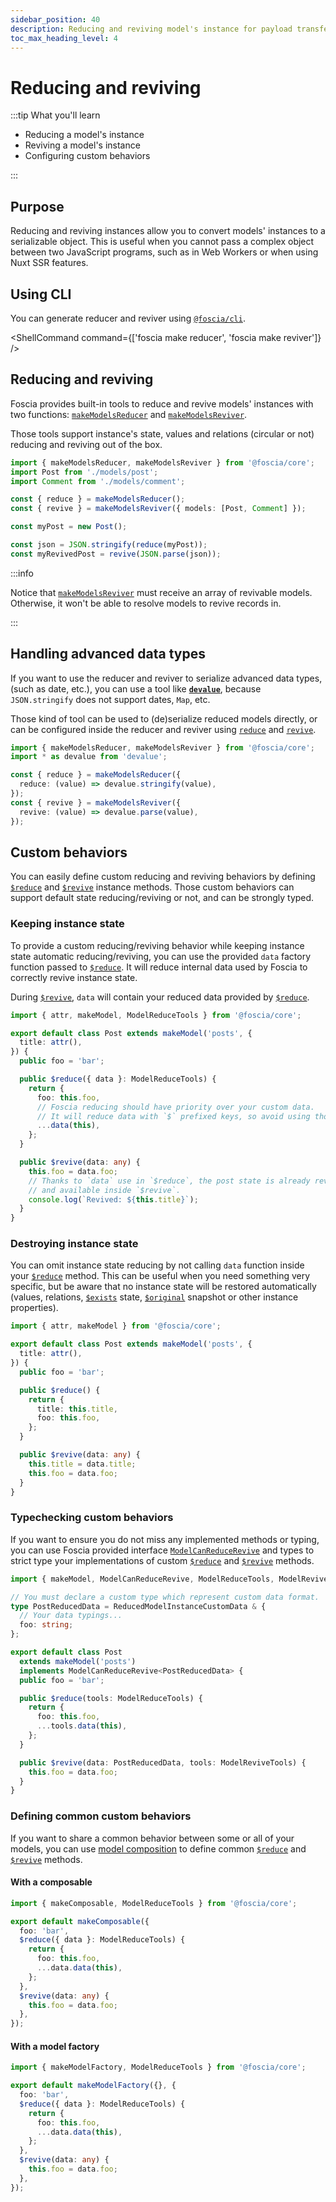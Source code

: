 ```yaml
---
sidebar_position: 40
description: Reducing and reviving model's instance for payload transfer.
toc_max_heading_level: 4
---
```



# Reducing and reviving

<FunctionInfo version="0.8.6" />

:::tip What you'll learn

- Reducing a model's instance
- Reviving a model's instance
- Configuring custom behaviors

:::

## Purpose

Reducing and reviving instances allow you to convert models' instances to
a serializable object. This is useful when you cannot pass a complex
object between two JavaScript programs, such as in Web Workers or when using
Nuxt SSR features.

## Using CLI

You can generate reducer and reviver using [`@foscia/cli`](/docs/digging-deeper/usages/cli).

<ShellCommand command={['foscia make reducer', 'foscia make reviver']} />

## Reducing and reviving

Foscia provides built-in tools to reduce and revive models' instances with two
functions:
[`makeModelsReducer`](/docs/api/@foscia/core/functions/makeModelsReducer) and
[`makeModelsReviver`](/docs/api/@foscia/core/functions/makeModelsReviver).

Those tools support instance's state, values and relations (circular or not)
reducing and reviving out of the box.

```typescript
import { makeModelsReducer, makeModelsReviver } from '@foscia/core';
import Post from './models/post';
import Comment from './models/comment';

const { reduce } = makeModelsReducer();
const { revive } = makeModelsReviver({ models: [Post, Comment] });

const myPost = new Post();

const json = JSON.stringify(reduce(myPost));
const myRevivedPost = revive(JSON.parse(json));
```

:::info

Notice that [`makeModelsReviver`](/docs/api/@foscia/core/functions/makeModelsReviver)
must receive an array of revivable models. Otherwise, it won't be able to
resolve models to revive records in.

:::

## Handling advanced data types

If you want to use the reducer and reviver to serialize advanced data types,
(such as date, etc.), you can use a tool like
[**`devalue`**](https://github.com/Rich-Harris/devalue), because
`JSON.stringify` does not support dates, `Map`, etc.

Those kind of tool can be used to (de)serialize reduced models directly, or
can be configured inside the reducer and reviver using
[`reduce`](/docs/api/@foscia/core/type-aliases/ModelsReducerConfig#reduce) and
[`revive`](/docs/api/@foscia/core/type-aliases/ModelsReviverConfig#revive).

```typescript
import { makeModelsReducer, makeModelsReviver } from '@foscia/core';
import * as devalue from 'devalue';

const { reduce } = makeModelsReducer({
  reduce: (value) => devalue.stringify(value),
});
const { revive } = makeModelsReviver({
  revive: (value) => devalue.parse(value),
});
```

## Custom behaviors

You can easily define custom reducing and reviving behaviors by defining
[`$reduce`](/docs/api/@foscia/core/type-aliases/ModelCanReduceRevive#reduce) and
[`$revive`](/docs/api/@foscia/core/type-aliases/ModelCanReduceRevive#revive)
instance methods. Those custom behaviors can support default state
reducing/reviving or not, and can be strongly typed.

### Keeping instance state

To provide a custom reducing/reviving behavior while keeping instance state
automatic reducing/reviving, you can use the provided `data` factory function
passed to
[`$reduce`](/docs/api/@foscia/core/type-aliases/ModelCanReduceRevive#reduce).
It will reduce internal data used by Foscia to correctly revive instance state.

During [`$revive`](/docs/api/@foscia/core/type-aliases/ModelCanReduceRevive#revive),
`data` will contain your reduced data provided by
[`$reduce`](/docs/api/@foscia/core/type-aliases/ModelCanReduceRevive#reduce).

```typescript
import { attr, makeModel, ModelReduceTools } from '@foscia/core';

export default class Post extends makeModel('posts', {
  title: attr(),
}) {
  public foo = 'bar';

  public $reduce({ data }: ModelReduceTools) {
    return {
      foo: this.foo,
      // Foscia reducing should have priority over your custom data.
      // It will reduce data with `$` prefixed keys, so avoid using those.
      ...data(this),
    };
  }

  public $revive(data: any) {
    this.foo = data.foo;
    // Thanks to `data` use in `$reduce`, the post state is already revived
    // and available inside `$revive`.
    console.log(`Revived: ${this.title}`);
  }
}
```

### Destroying instance state

You can omit instance state reducing by not calling `data` function
inside your [`$reduce`](/docs/api/@foscia/core/type-aliases/ModelCanReduceRevive#reduce)
method. This can be useful when you need something
very specific, but be aware that no instance state will be restored
automatically (values, relations,
[`$exists`](/docs/api/@foscia/core/type-aliases/ModelInstance#exists) state,
[`$original`](/docs/api/@foscia/core/type-aliases/ModelInstance#original)
snapshot or other instance properties).

```typescript
import { attr, makeModel } from '@foscia/core';

export default class Post extends makeModel('posts', {
  title: attr(),
}) {
  public foo = 'bar';

  public $reduce() {
    return {
      title: this.title,
      foo: this.foo,
    };
  }

  public $revive(data: any) {
    this.title = data.title;
    this.foo = data.foo;
  }
}
```

### Typechecking custom behaviors

If you want to ensure you do not miss any implemented methods or typing, you can
use Foscia provided interface
[`ModelCanReduceRevive`](/docs/api/@foscia/core/type-aliases/ModelCanReduceRevive)
and types to strict type your implementations of custom
[`$reduce`](/docs/api/@foscia/core/type-aliases/ModelCanReduceRevive#reduce) and
[`$revive`](/docs/api/@foscia/core/type-aliases/ModelCanReduceRevive#revive)
methods.

```typescript
import { makeModel, ModelCanReduceRevive, ModelReduceTools, ModelReviveTools, ReducedModelInstanceCustomData } from '@foscia/core';

// You must declare a custom type which represent custom data format.
type PostReducedData = ReducedModelInstanceCustomData & {
  // Your data typings...
  foo: string;
};

export default class Post
  extends makeModel('posts')
  implements ModelCanReduceRevive<PostReducedData> {
  public foo = 'bar';

  public $reduce(tools: ModelReduceTools) {
    return {
      foo: this.foo,
      ...tools.data(this),
    };
  }

  public $revive(data: PostReducedData, tools: ModelReviveTools) {
    this.foo = data.foo;
  }
}
```

### Defining common custom behaviors

If you want to share a common behavior between some or all of your models,
you can use [model composition](/docs/digging-deeper/models/models-composition)
to define common
[`$reduce`](/docs/api/@foscia/core/type-aliases/ModelCanReduceRevive#reduce) and
[`$revive`](/docs/api/@foscia/core/type-aliases/ModelCanReduceRevive#revive)
methods.

#### With a composable

```typescript
import { makeComposable, ModelReduceTools } from '@foscia/core';

export default makeComposable({
  foo: 'bar',
  $reduce({ data }: ModelReduceTools) {
    return {
      foo: this.foo,
      ...data.data(this),
    };
  },
  $revive(data: any) {
    this.foo = data.foo;
  },
});
```

#### With a model factory

```typescript
import { makeModelFactory, ModelReduceTools } from '@foscia/core';

export default makeModelFactory({}, {
  foo: 'bar',
  $reduce({ data }: ModelReduceTools) {
    return {
      foo: this.foo,
      ...data.data(this),
    };
  },
  $revive(data: any) {
    this.foo = data.foo;
  },
});
```
